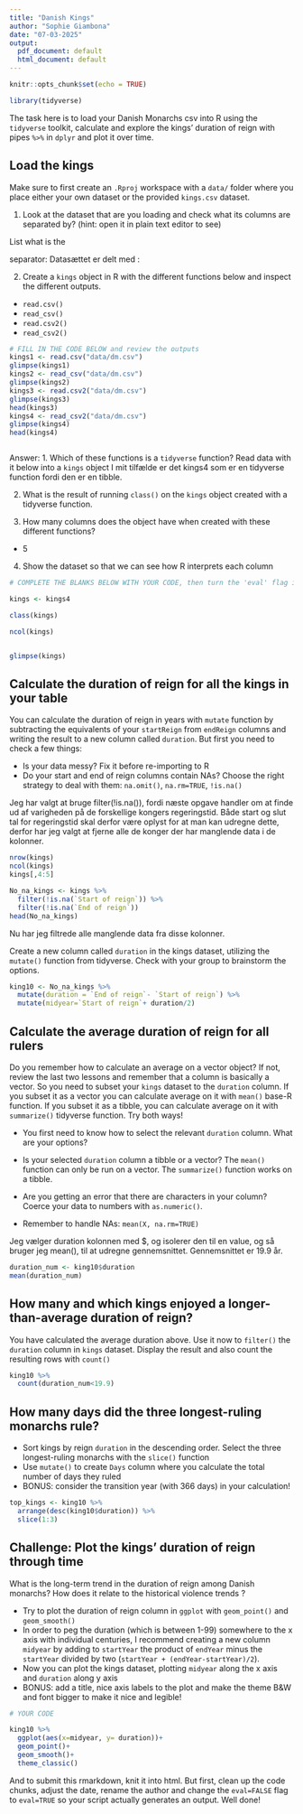 ---
title: "Danish Kings"
author: "Sophie Giambona"
date: "07-03-2025"
output:
  pdf_document: default
  html_document: default
---

```{r setup, include=FALSE}
knitr::opts_chunk$set(echo = TRUE)
```

```{r}
library(tidyverse)
```



The task here is to load your Danish Monarchs csv into R using the `tidyverse` toolkit, calculate and explore the kings' duration of reign with pipes `%>%` in `dplyr` and plot it over time.

## Load the kings

Make sure to first create an  `.Rproj` workspace with a `data/` folder where you place either your own dataset or the provided `kings.csv` dataset. 

1. Look at the dataset that are you loading and check what its columns are separated by? (hint: open it in plain text editor to see)

List what is the

separator: Datasættet er delt med :

2. Create a `kings` object in R with the different functions below and inspect the different outputs.
-  `read.csv()`
-  `read_csv()`
-  `read.csv2()` 
-  `read_csv2()`
```{r eval=TRUE}
# FILL IN THE CODE BELOW and review the outputs
kings1 <- read.csv("data/dm.csv")
glimpse(kings1)
kings2 <- read_csv("data/dm.csv")
glimpse(kings2)
kings3 <- read.csv2("data/dm.csv")
glimpse(kings3)
head(kings3)
kings4 <- read_csv2("data/dm.csv")
glimpse(kings4)
head(kings4)



```
Answer: 
1. Which of these functions is a `tidyverse` function? Read data with it below into a `kings` object
I mit tilfælde er det kings4 som er en tidyverse function fordi den er en tibble.

2. What is the result of running `class()` on the `kings` object created with a tidyverse function.

3. How many columns does the object have when created with these different functions?
- 5

4. Show the dataset so that we can see how R interprets each column

```{r eval = TRUE}
# COMPLETE THE BLANKS BELOW WITH YOUR CODE, then turn the 'eval' flag in this chunk to TRUE.

kings <- kings4

class(kings)

ncol(kings)


glimpse(kings)


```


## Calculate the duration of reign for all the kings in your table
You can calculate the duration of reign in years with `mutate` function by subtracting the equivalents of your `startReign` from `endReign` columns and writing the result to a new column called `duration`. But first you need to check a few things:

* Is your data messy? Fix it before re-importing to R
* Do your start and end of reign columns contain NAs? Choose the right strategy to deal with them: `na.omit()`, `na.rm=TRUE`, `!is.na()`

Jeg har valgt at bruge filter(!is.na()), fordi næste opgave handler om at finde ud af varigheden på de forskellige kongers regeringstid. Både start og slut tal for regeringstid skal derfor være oplyst for at man kan udregne dette, derfor har jeg valgt at fjerne alle de konger der har manglende data i de kolonner.  

```{r}
nrow(kings)
ncol(kings)
kings[,4:5] 
```
```{r}
No_na_kings <- kings %>% 
  filter(!is.na(`Start of reign`)) %>% 
  filter(!is.na(`End of reign`))
head(No_na_kings)

```
Nu har jeg filtrede alle manglende data fra disse kolonner. 

Create a new column called  `duration` in the kings dataset, utilizing the `mutate()` function from tidyverse. Check with your group to brainstorm the options.

```{r}
king10 <- No_na_kings %>% 
  mutate(duration = `End of reign`- `Start of reign`) %>% 
  mutate(midyear=`Start of reign`+ duration/2)
```

## Calculate the average duration of reign for all rulers
Do you remember how to calculate an average on a vector object? If not, review the last two lessons and remember that a column is basically a vector. So you need to subset your `kings` dataset to the `duration` column. If you subset it as a vector you can calculate average on it with `mean()` base-R function. If you subset it as a tibble, you can calculate average on it with `summarize()` tidyverse function. Try both ways!

* You first need to know how to select the relevant `duration` column. What are your options?
* Is your selected `duration` column a tibble or a vector? The `mean()` function can only be run on a vector. The `summarize()` function works on a tibble.

* Are you getting an error that there are characters in your column? Coerce your data to numbers with `as.numeric()`.
* Remember to handle NAs: `mean(X, na.rm=TRUE)`

Jeg vælger duration kolonnen med $, og isolerer den til en value, og så bruger jeg mean(), til at udregne gennemsnittet. 
Gennemsnittet er 19.9 år.  

```{r}
duration_num <- king10$duration
mean(duration_num)

```

## How many and which kings enjoyed a longer-than-average duration of reign?

You have calculated the average duration above. Use it now to `filter()` the `duration` column in  `kings` dataset. Display the result and also  count the resulting rows with `count()`

```{r}
king10 %>% 
  count(duration_num<19.9)

```




## How many days did the three longest-ruling monarchs rule? 

* Sort kings by reign `duration` in the descending order. Select the three longest-ruling monarchs with the `slice()` function
* Use `mutate()` to create `Days` column where you calculate the total number of days they ruled
* BONUS: consider the transition year (with 366 days) in your calculation!

```{r}
top_kings <- king10 %>% 
  arrange(desc(king10$duration)) %>% 
  slice(1:3)

```


## Challenge: Plot the kings' duration of reign through time

What is the long-term trend in the duration of reign among Danish monarchs? How does it relate to the historical violence trends ? 

* Try to plot the duration of reign column in `ggplot` with `geom_point()` and  `geom_smooth()`
* In order to peg the duration (which is between 1-99) somewhere to the x axis with individual centuries, I recommend creating a new column `midyear` by adding to `startYear` the product of `endYear` minus the `startYear` divided by two (`startYear + (endYear-startYear)/2`).
* Now you can plot the kings dataset, plotting `midyear` along the x axis and `duration` along y axis
* BONUS: add a title, nice axis labels to the plot and make the theme B&W and font bigger to make it nice and legible!

```{r}
# YOUR CODE

king10 %>% 
  ggplot(aes(x=midyear, y= duration))+
  geom_point()+
  geom_smooth()+
  theme_classic()
```


And to submit this rmarkdown, knit it into html. But first, clean up the code chunks, adjust the date, rename the author and change the `eval=FALSE` flag to `eval=TRUE` so your script actually generates an output.
Well done!


